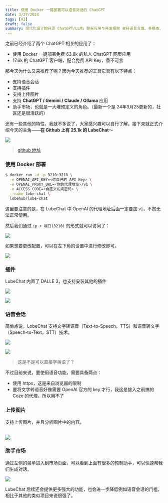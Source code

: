 ```yaml
---
title: 使用 Docker 一键部署可以语音对话的 ChatGPT
date: 3/27/2024
tags: [AI]
draft: false
summary: 现代化设计的开源 ChatGPT/LLMs 聊天应用与开发框架 支持语音合成、多模态、可扩展的（function call）插件系统 一键免费拥有你自己的 ChatGPT/Gemini/Claude/Ollama 应用
---
```


之前已经介绍了两个 ChatGPT 相关的应用了：

*   使用 Docker 一键部署免费 63.8k 的私人 ChatGPT 网页应用
*   17.6k 的 ChatGPT 客户端，配合免费 API Key，香不可言

那今天为什么又来推荐了呢？因为今天推荐的工具它具有以下特点：

*   支持语音会话
*   支持插件
*   支持上传图片
*   支持 **ChatGPT / Gemini / Claude / Ollama** 应用
*   助手市场，也就是一大堆预定义的角色。（最新一个是 24年3月25更新的，社区还是很活跃的）

还有一些其他的特性，我就不多说了，大家感兴趣可以自行了解。接下来就正式介绍今天的主角——**在 Github 上有 25.1k 的 LubeChat**～

![](https://note.ihsxu.com/api/imgs/1711380813093.webp)

> [github 地址](https://github.com/lobehub/lobe-chat)

### 使用 Docker 部署

```bash
$ docker run -d -p 3210:3210 \
  -e OPENAI_API_KEY=<你自己的 API Key> \
  -e OPENAI_PROXY_URL=<你的代理地址>/v1 \
  -e ACCESS_CODE=<自定义访问密码> \
  --name lobe-chat \
  lobehub/lobe-chat
```

这里要注意的是，在 LubeChat 中 OpenAI 的代理地址后面一定要加 `v1`，不然无法正常使用。

然后我们通过 `ip + 端口(3210)` 的形式就可以访问了：

![](https://note.ihsxu.com/api/imgs/1711381062040.webp)

如果想要更改配置，可以在左下角的设置中进行修改即可。

![](https://note.ihsxu.com/api/imgs/1711469754265.webp)

### 插件

LubeChat 内置了 DALLE 3，也支持安装其他的插件

![](https://note.ihsxu.com/api/imgs/1711383891652.webp)

![](https://note.ihsxu.com/api/imgs/1711383992120.webp)

### 语音会话

简单点说，LobeChat 支持文字转语音（Text-to-Speech，TTS）和语音转文字（Speech-to-Text，STT）技术。

![](https://note.ihsxu.com/api/imgs/1711384199876.webp)

![](https://note.ihsxu.com/api/imgs/1711384643067.webp)

> 这是不是可以直接学英语了？

不过目前来说，要使用语音功能，需要具备两点：

*   使用 https，这是来自浏览器的限制
*   要将文字转语音好像需要 OpenAI 官方的 key 才行，我这是接入之前搞的 Coze 的代理，所以用不了

### 上传图片

支持上传图片，并且分析图片中的内容。

\
![](https://note.ihsxu.com/api/imgs/1711384913306.webp)

### 助手市场

通过左侧的菜单进入到市场页面，可以看到上面有很多的预制助手，可以快速帮我们生成对话。

![](https://note.ihsxu.com/api/imgs/1711385015718.webp)

LubeChat 后续还会提供更多强大的功能，也会进一步降低例如语音会话的门槛，相比于其他的类似项目来说很强了。

